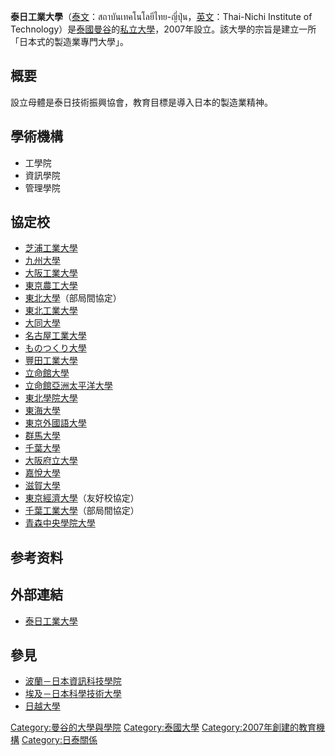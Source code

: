 {{roughtranslation|time=2019-02-20T08:05:39+00:00}}
{{Unreferenced|time=2018-08-08T14:45:30+00:00}}
{{Infobox university
|name = 泰日工業大學
|native_name = สถาบันเทคโนโลยีไทย-ญี่ปุ่น
|image = [[File:Thai-Nichi_Institute_of_Technology_(TNI)_,.jpg|200px]]
|motto =
|colors       = 
|established = 2007年
|type =[[私立大学|私立]] 
|endowment =
|staff = 
|president = Bandhit Rojarayanont
|campus   =
|faculty  = 
|students =  
|city  = [[曼谷|曼谷]]
|state = 
|country = [[泰國|泰國]]
|affiliations  = 
|website     = [http://www.tni.ac.th www.tni.ac.th]
|coor        = 
}}
'''泰日工業大學'''（[[泰文|泰文]]：สถาบันเทคโนโลยีไทย-ญี่ปุ่น，[[英文|英文]]：Thai-Nichi Institute of Technology）是[[泰國|泰國]][[曼谷|曼谷]]的[[私立大學|私立大學]]，2007年設立。該大學的宗旨是建立一所「日本式的製造業專門大學」。

==概要==
設立母體是泰日技術振興協會，教育目標是導入日本的製造業精神。

==學術機構==
*工學院
*資訊學院
*管理學院

==協定校==
*[[芝浦工業大學|芝浦工業大學]]
*[[九州大學|九州大學]]
*[[大阪工業大學|大阪工業大學]]
*[[東京農工大學|東京農工大學]]
*[[東北大學|東北大學]]（部局間協定）
*[[東北工業大學|東北工業大學]]
*[[大同大學_(日本)|大同大學]]
*[[名古屋工業大學|名古屋工業大學]]
*[[ものつくり大學|ものつくり大學]]
*[[豐田工業大學|豐田工業大學]]
*[[立命館大學|立命館大學]]
*[[立命館亞洲太平洋大學|立命館亞洲太平洋大學]]
*[[東北學院大學|東北學院大學]]
*[[東海大學_(日本)|東海大學]]
*[[東京外國語大學|東京外國語大學]]
*[[群馬大學|群馬大學]]
*[[千葉大學|千葉大學]]
*[[大阪府立大學|大阪府立大學]]
*[[嘉悅大學|嘉悅大學]]
*[[滋賀大學|滋賀大學]]
*[[東京經濟大學|東京經濟大學]]（友好校協定）
*[[千葉工業大學|千葉工業大學]]（部局間協定）
*[[青森中央學院大學|青森中央學院大學]]

== 参考资料 ==
{{reflist}}

== 外部連結 ==
* [http://www.tni.ac.th 泰日工業大學] {{Wayback|url=http://www.tni.ac.th/ |date=20061202214327 }}
==參見==
* [[波蘭－日本資訊科技學院|波蘭－日本資訊科技學院]]
* [[埃及－日本科學技術大學|埃及－日本科學技術大學]]
* [[日越大學|日越大學]]
[[Category:曼谷的大學與學院|Category:曼谷的大學與學院]]
[[Category:泰國大學|Category:泰國大學]]
[[Category:2007年創建的教育機構|Category:2007年創建的教育機構]]
[[Category:日泰關係|Category:日泰關係]]